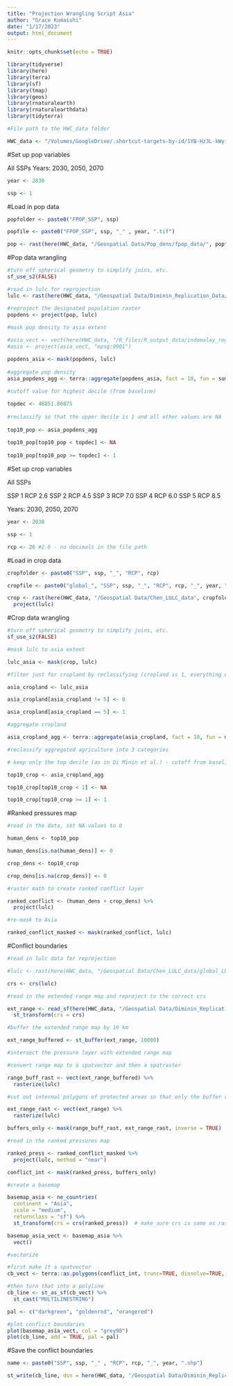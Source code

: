 ```yaml
---
title: "Projection Wrangling Script Asia"
author: "Grace Kumaishi"
date: "1/17/2023"
output: html_document
---
```


```r
knitr::opts_chunk$set(echo = TRUE)

library(tidyverse)
library(here)
library(terra)
library(sf)
library(tmap)
library(geos)
library(rnaturalearth)
library(rnaturalearthdata)
library(tidyterra)

#File path to the HWC_data folder

HWC_data <- "/Volumes/GoogleDrive/.shortcut-targets-by-id/1YB-Hz3L-kWyiZMg2UM89GQkvqXyZUW1H/HWC_data"
```

#Set up pop variables

All SSPs
Years: 2030, 2050, 2070

```r
year <- 2030

ssp <- 1

```

#Load in pop data

```r

popfolder <- paste0("FPOP_SSP", ssp)

popfile <- paste0("FPOP_SSP", ssp, "_" , year, ".tif")

pop <- rast(here(HWC_data, "/Geospatial Data/Pop_dens/fpop_data/", popfolder, popfile))

```

#Pop data wrangling

```r
#turn off spherical geometry to simplify joins, etc.
sf_use_s2(FALSE)

#read in lulc for reprojection
lulc <- rast(here(HWC_data, "/Geospatial Data/Diminin_Replication_Data/cropped_lulc/lulc_asia.tif"))

#reproject the designated population raster
popdens <- project(pop, lulc)
  
#mask pop density to asia extent

#asia_vect <- vect(here(HWC_data, "/R_files/R_output_data/indomalay_region/indomalay_region.shp"))
#asia <- project(asia_vect, "epsg:9001")

popdens_asia <- mask(popdens, lulc)
  
#aggregate pop density
asia_popdens_agg <- terra::aggregate(popdens_asia, fact = 10, fun = sum, na.rm = TRUE)
  
#cutoff value for highest decile (from baseline)

topdec <- 48851.86875
  
#reclassify so that the upper decile is 1 and all other values are NA
  
top10_pop <- asia_popdens_agg
  
top10_pop[top10_pop < topdec] <- NA
  
top10_pop[top10_pop >= topdec] <- 1
```

#Set up crop variables

All SSPs

SSP 1 RCP 2.6
SSP 2 RCP 4.5
SSP 3 RCP 7.0 
SSP 4 RCP 6.0 
SSP 5 RCP 8.5

Years: 2030, 2050, 2070

```r
year <- 2030

ssp <- 1

rcp <- 26 #2.6 - no decimals in the file path

```

#Load in crop data

```r

cropfolder <- paste0("SSP", ssp, "_", "RCP", rcp)

cropfile <- paste0("global_", "SSP", ssp, "_", "RCP", rcp, "_", year, ".tif")

crop <- rast(here(HWC_data, "/Geospatial Data/Chen_LULC_data", cropfolder, cropfile)) %>% 
  project(lulc)
```

#Crop data wrangling

```r
#turn off spherical geometry to simplify joins, etc.
sf_use_s2(FALSE)

#mask lulc to asia extent

lulc_asia <- mask(crop, lulc)

#filter just for cropland by reclassifying (cropland is 1, everything else is 0)

asia_cropland <- lulc_asia

asia_cropland[asia_cropland != 5] <- 0

asia_cropland[asia_cropland == 5] <- 1

#aggregate cropland

asia_cropland_agg <- terra::aggregate(asia_cropland, fact = 10, fun = mean, na.rm = TRUE)

#reclassify aggregated agriculture into 3 categories

# keep only the top decile (as in Di Minin et al.) - cutoff from baseline is 1 for 90th percentile

top10_crop <- asia_cropland_agg

top10_crop[top10_crop < 1] <- NA

top10_crop[top10_crop >= 1] <- 1

```

#Ranked pressures map

```r
#read in the data, set NA values to 0

human_dens <- top10_pop

human_dens[is.na(human_dens)] <- 0 

crop_dens <- top10_crop

crop_dens[is.na(crop_dens)] <- 0 

#raster math to create ranked conflict layer

ranked_conflict <- (human_dens + crop_dens) %>% 
  project(lulc)

#re-mask to Asia

ranked_conflict_masked <- mask(ranked_conflict, lulc)

```

#Conflict boundaries

```r
#read in lulc data for reprojection

#lulc <- rast(here(HWC_data, "/Geospatial Data/Chen_LULC_data/global_LULC_2015.tif"))

crs <- crs(lulc)

#read in the extended range map and reproject to the correct crs

ext_range <- read_sf(here(HWC_data, "/Geospatial Data/Diminin_Replication_Data/extended_range/extended_range_asia.shp")) %>% 
  st_transform(crs = crs)

#buffer the extended range map by 10 km

ext_range_buffered <- st_buffer(ext_range, 10000)

#intersect the pressure layer with extended range map

#convert range map to a spatvector and then a spatraster

range_buff_rast <- vect(ext_range_buffered) %>% 
  rasterize(lulc)

#cut out internal polygons of protected areas so that only the buffer remains

ext_range_rast <- vect(ext_range) %>% 
  rasterize(lulc)

buffers_only <- mask(range_buff_rast, ext_range_rast, inverse = TRUE)

#read in the ranked pressures map

ranked_press <- ranked_conflict_masked %>% 
  project(lulc, method = "near")

conflict_int <- mask(ranked_press, buffers_only)

#create a basemap

basemap_asia <- ne_countries(
  continent = "Asia",
  scale = "medium", 
  returnclass = "sf") %>% 
  st_transform(crs = crs(ranked_press))  # make sure crs is same as raster

basemap_asia_vect <- basemap_asia %>% 
  vect()

#vectorize

#first make it a spatvector
cb_vect <- terra::as.polygons(conflict_int, trunc=TRUE, dissolve=TRUE, values=TRUE, na.rm=TRUE, extent=FALSE) #removed na.all = FALSE

#then turn that into a polyline
cb_line <- st_as_sf(cb_vect) %>% 
  st_cast("MULTILINESTRING")

pal <- c("darkgreen", "goldenrod", "orangered")

#plot conflict boundaries
plot(basemap_asia_vect, col = "grey98")
plot(cb_line, add = TRUE, pal = pal)
```

#Save the conflict boundaries

```r

name <- paste0("SSP", ssp, "_" , "RCP", rcp, "_", year, ".shp")

st_write(cb_line, dsn = here(HWC_data, "/Geospatial Data/Diminin_Replication_Data/conflict_boundaries_asia/", name), append = FALSE)
```





